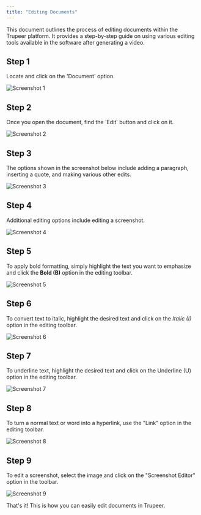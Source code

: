 ```yaml
---
title: "Editing Documents"
---
```


This document outlines the process of editing documents within the Trupeer platform. It provides a step-by-step guide on using various editing tools available in the software after generating a video.

## Step 1

Locate and click on the 'Document' option.

![Screenshot 1](images/editing-documents/image1.jpg)

## Step 2

Once you open the document, find the 'Edit' button and click on it.

![Screenshot 2](images/editing-documents/image2.jpg)

## Step 3

The options shown in the screenshot below include adding a paragraph, inserting a quote, and making various other edits.

![Screenshot 3](images/editing-documents/image3.jpg)

## Step 4

Additional editing options include editing a screenshot.

![Screenshot 4](images/editing-documents/image4.jpg)

## Step 5

To apply bold formatting, simply highlight the text you want to emphasize and click the **Bold (B)** option in the editing toolbar.

![Screenshot 5](images/editing-documents/image5.jpg)

## Step 6

To convert text to italic, highlight the desired text and click on the _Italic (I)_ option in the editing toolbar.

![Screenshot 6](images/editing-documents/image6.jpg)

## Step 7

To underline text, highlight the desired text and click on the Underline (U) option in the editing toolbar.

![Screenshot 7](images/editing-documents/image7.jpg)

## Step 8

To turn a normal text or word into a hyperlink, use the "Link" option in the editing toolbar.

![Screenshot 8](images/editing-documents/image8.jpg)

## Step 9

To edit a screenshot, select the image and click on the "Screenshot Editor" option in the toolbar.

![Screenshot 9](images/editing-documents/image9.jpg)

That's it! This is how you can easily edit documents in Trupeer.
